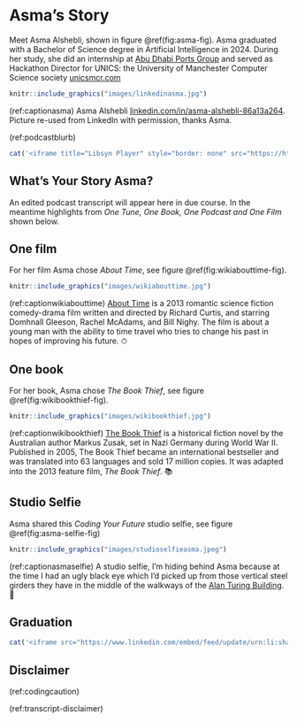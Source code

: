# Asma's Story {#asma}

Meet Asma Alshebli, shown in figure \@ref(fig:asma-fig). Asma graduated with a Bachelor of Science degree in Artificial Intelligence in 2024. During her study, she did an internship at [Abu Dhabi Ports Group](https://en.wikipedia.org/wiki/AD_Ports_Group) and served as Hackathon Director for UNICS: the University of Manchester Computer Science society [unicsmcr.com](https://unicsmcr.com/)

```r
knitr::include_graphics("images/linkedinasma.jpg")
```
(ref:captionasma) Asma Alshebli [linkedin.com/in/asma-alshebli-86a13a264](https://www.linkedin.com/in/asma-alshebli-86a13a264/). Picture re-used from LinkedIn with permission, thanks Asma.

(ref:podcastblurb)


```r
cat('<iframe title="Libsyn Player" style="border: none" src="https://html5-player.libsyn.com/embed/episode/id/32383492/height/90/theme/custom/thumbnail/yes/direction/forward/render-playlist/no/custom-color/000000/" height="90" width="100%" scrolling="no"  allowfullscreen="" webkitallowfullscreen="true" mozallowfullscreen="true" allowfullscreen="true" msallowfullscreen="true" style="border: none;"></iframe>')
```

## What's Your Story Asma? {#asma-story}

An edited podcast transcript will appear here in due course. In the meantime highlights from *One Tune, One Book, One Podcast and One Film* shown below.

## One film {#asma-film}

For her film Asma chose *About Time*, see figure \@ref(fig:wikiabouttime-fig).

```r
knitr::include_graphics("images/wikiabouttime.jpg")
```

(ref:captionwikiabouttime) [About Time](https://en.wikipedia.org/wiki/About_Time_(2013_film)) is a 2013 romantic science fiction comedy-drama film written and directed by Richard Curtis, and starring Domhnall Gleeson, Rachel McAdams, and Bill Nighy. The film is about a young man with the ability to time travel who tries to change his past in hopes of improving his future. ⏱

## One book {#asma-book}

For her book, Asma chose *The Book Thief*, see figure \@ref(fig:wikibookthief-fig).

```r
knitr::include_graphics("images/wikibookthief.jpg")
```

(ref:captionwikibookthief) [The Book Thief](https://en.wikipedia.org/wiki/The_Book_Thief) is a historical fiction novel by the Australian author Markus Zusak, set in Nazi Germany during World War II. Published in 2005, The Book Thief became an international bestseller and was translated into 63 languages and sold 17 million copies. It was adapted into the 2013 feature film, *The Book Thief*. 📚

## Studio Selfie {#asma-selfie}

Asma shared this *Coding Your Future* studio selfie, see figure \@ref(fig:asma-selfie-fig)

```r
knitr::include_graphics("images/studioselfieasma.jpeg")
```

(ref:captionasmaselfie) A studio selfie, I'm hiding behind Asma because at the time I had an ugly black eye which I'd picked up from those vertical steel girders they have in the middle of the walkways of the [Alan Turing Building](Alan Turing Building). 🤕

## Graduation {#asma-graduation}

```r
cat('<iframe src="https://www.linkedin.com/embed/feed/update/urn:li:share:7216531090906230785" height="857" width="504" frameborder="0" allowfullscreen="" title="Embedded post"></iframe>')
```


## Disclaimer  


::: {.rmdcaution}

(ref:codingcaution)

(ref:transcript-disclaimer)  

:::
